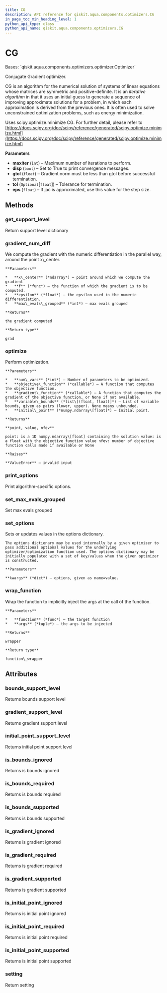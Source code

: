 ```yaml
---
title: CG
description: API reference for qiskit.aqua.components.optimizers.CG
in_page_toc_min_heading_level: 1
python_api_type: class
python_api_name: qiskit.aqua.components.optimizers.CG
---
```


# CG

<Class id="qiskit.aqua.components.optimizers.CG" isDedicatedPage={true} github="https://github.com/qiskit-community/qiskit-aqua/tree/stable/0.9/qiskit/aqua/components/optimizers/cg.py" signature="CG(maxiter=20, disp=False, gtol=1e-05, tol=None, eps=1.4901161193847656e-08)" modifiers="class">
  Bases: `qiskit.aqua.components.optimizers.optimizer.Optimizer`

  Conjugate Gradient optimizer.

  CG is an algorithm for the numerical solution of systems of linear equations whose matrices are symmetric and positive-definite. It is an *iterative algorithm* in that it uses an initial guess to generate a sequence of improving approximate solutions for a problem, in which each approximation is derived from the previous ones. It is often used to solve unconstrained optimization problems, such as energy minimization.

  Uses scipy.optimize.minimize CG. For further detail, please refer to [https://docs.scipy.org/doc/scipy/reference/generated/scipy.optimize.minimize.html](https://docs.scipy.org/doc/scipy/reference/generated/scipy.optimize.minimize.html)

  **Parameters**

  *   **maxiter** (`int`) – Maximum number of iterations to perform.
  *   **disp** (`bool`) – Set to True to print convergence messages.
  *   **gtol** (`float`) – Gradient norm must be less than gtol before successful termination.
  *   **tol** (`Optional`\[`float`]) – Tolerance for termination.
  *   **eps** (`float`) – If jac is approximated, use this value for the step size.

  ## Methods

  <span id="qiskit-aqua-components-optimizers-cg-get-support-level" />

  ### get\_support\_level

  <Function id="qiskit.aqua.components.optimizers.CG.get_support_level" signature="CG.get_support_level()">
    Return support level dictionary
  </Function>

  <span id="qiskit-aqua-components-optimizers-cg-gradient-num-diff" />

  ### gradient\_num\_diff

  <Function id="qiskit.aqua.components.optimizers.CG.gradient_num_diff" signature="CG.gradient_num_diff(x_center, f, epsilon, max_evals_grouped=1)" modifiers="static">
    We compute the gradient with the numeric differentiation in the parallel way, around the point x\_center.

    **Parameters**

    *   **x\_center** (*ndarray*) – point around which we compute the gradient
    *   **f** (*func*) – the function of which the gradient is to be computed.
    *   **epsilon** (*float*) – the epsilon used in the numeric differentiation.
    *   **max\_evals\_grouped** (*int*) – max evals grouped

    **Returns**

    the gradient computed

    **Return type**

    grad
  </Function>

  <span id="qiskit-aqua-components-optimizers-cg-optimize" />

  ### optimize

  <Function id="qiskit.aqua.components.optimizers.CG.optimize" signature="CG.optimize(num_vars, objective_function, gradient_function=None, variable_bounds=None, initial_point=None)">
    Perform optimization.

    **Parameters**

    *   **num\_vars** (*int*) – Number of parameters to be optimized.
    *   **objective\_function** (*callable*) – A function that computes the objective function.
    *   **gradient\_function** (*callable*) – A function that computes the gradient of the objective function, or None if not available.
    *   **variable\_bounds** (*list\[(float, float)]*) – List of variable bounds, given as pairs (lower, upper). None means unbounded.
    *   **initial\_point** (*numpy.ndarray\[float]*) – Initial point.

    **Returns**

    **point, value, nfev**

    point: is a 1D numpy.ndarray\[float] containing the solution value: is a float with the objective function value nfev: number of objective function calls made if available or None

    **Raises**

    **ValueError** – invalid input
  </Function>

  <span id="qiskit-aqua-components-optimizers-cg-print-options" />

  ### print\_options

  <Function id="qiskit.aqua.components.optimizers.CG.print_options" signature="CG.print_options()">
    Print algorithm-specific options.
  </Function>

  <span id="qiskit-aqua-components-optimizers-cg-set-max-evals-grouped" />

  ### set\_max\_evals\_grouped

  <Function id="qiskit.aqua.components.optimizers.CG.set_max_evals_grouped" signature="CG.set_max_evals_grouped(limit)">
    Set max evals grouped
  </Function>

  <span id="qiskit-aqua-components-optimizers-cg-set-options" />

  ### set\_options

  <Function id="qiskit.aqua.components.optimizers.CG.set_options" signature="CG.set_options(**kwargs)">
    Sets or updates values in the options dictionary.

    The options dictionary may be used internally by a given optimizer to pass additional optional values for the underlying optimizer/optimization function used. The options dictionary may be initially populated with a set of key/values when the given optimizer is constructed.

    **Parameters**

    **kwargs** (*dict*) – options, given as name=value.
  </Function>

  <span id="qiskit-aqua-components-optimizers-cg-wrap-function" />

  ### wrap\_function

  <Function id="qiskit.aqua.components.optimizers.CG.wrap_function" signature="CG.wrap_function(function, args)" modifiers="static">
    Wrap the function to implicitly inject the args at the call of the function.

    **Parameters**

    *   **function** (*func*) – the target function
    *   **args** (*tuple*) – the args to be injected

    **Returns**

    wrapper

    **Return type**

    function\_wrapper
  </Function>

  ## Attributes

  ### bounds\_support\_level

  <Attribute id="qiskit.aqua.components.optimizers.CG.bounds_support_level">
    Returns bounds support level
  </Attribute>

  ### gradient\_support\_level

  <Attribute id="qiskit.aqua.components.optimizers.CG.gradient_support_level">
    Returns gradient support level
  </Attribute>

  ### initial\_point\_support\_level

  <Attribute id="qiskit.aqua.components.optimizers.CG.initial_point_support_level">
    Returns initial point support level
  </Attribute>

  ### is\_bounds\_ignored

  <Attribute id="qiskit.aqua.components.optimizers.CG.is_bounds_ignored">
    Returns is bounds ignored
  </Attribute>

  ### is\_bounds\_required

  <Attribute id="qiskit.aqua.components.optimizers.CG.is_bounds_required">
    Returns is bounds required
  </Attribute>

  ### is\_bounds\_supported

  <Attribute id="qiskit.aqua.components.optimizers.CG.is_bounds_supported">
    Returns is bounds supported
  </Attribute>

  ### is\_gradient\_ignored

  <Attribute id="qiskit.aqua.components.optimizers.CG.is_gradient_ignored">
    Returns is gradient ignored
  </Attribute>

  ### is\_gradient\_required

  <Attribute id="qiskit.aqua.components.optimizers.CG.is_gradient_required">
    Returns is gradient required
  </Attribute>

  ### is\_gradient\_supported

  <Attribute id="qiskit.aqua.components.optimizers.CG.is_gradient_supported">
    Returns is gradient supported
  </Attribute>

  ### is\_initial\_point\_ignored

  <Attribute id="qiskit.aqua.components.optimizers.CG.is_initial_point_ignored">
    Returns is initial point ignored
  </Attribute>

  ### is\_initial\_point\_required

  <Attribute id="qiskit.aqua.components.optimizers.CG.is_initial_point_required">
    Returns is initial point required
  </Attribute>

  ### is\_initial\_point\_supported

  <Attribute id="qiskit.aqua.components.optimizers.CG.is_initial_point_supported">
    Returns is initial point supported
  </Attribute>

  ### setting

  <Attribute id="qiskit.aqua.components.optimizers.CG.setting">
    Return setting
  </Attribute>
</Class>

